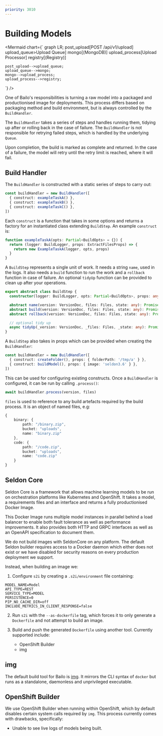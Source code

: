 ```yaml
---
priority: 3010
---
```



# Building Models

<Mermaid chart={`
graph LR;
    post_upload[POST /api/v1/upload]
    upload_queue>Upload Queue]
    mongo[(MongoDB)]
    upload_process[Upload Processor]
    registry[(Registry)]

    post_upload-->upload_queue;
    upload_queue-->mongo;
    mongo-->upload_process;
    upload_process-->registry;

`} />

One of Bailo's responsibilities is turning a raw model into a packaged and productionised image for deployments. This
process differs based on packaging method and build environment, but is always controlled by the `BuildHandler`.

The `BuildHandler` takes a series of steps and handles running them, tidying up after or rolling back in the case of
failure. The `BuildHandler` is not responsible for retrying failed steps, which is handled by the underlying `Queue`.

Upon completion, the build is marked as complete and returned. In the case of a failure, the model will retry until the
retry limit is reached, where it will fail.

## Build Handler

The `BuildHandler` is constructed with a static series of steps to carry out:

```typescript
const buildHandler = new BuildHandler([
  { construct: exampleTaskA() },
  { construct: exampleTaskB() },
  { construct: exampleTaskC() },
])
```

Each `construct` is a function that takes in some options and returns a factory for an instantiated class extending
`BuildStep`. An example `construct` is:

```typescript
function exampleTaskA(opts: Partial<BuildOpts> = {}) {
  return (logger: BuildLogger, props: ExtractFilesProps) => {
    return new ExampleTaskA(logger, opts, props)
  }
}
```

A `BuildStep` represents a single unit of work. It needs a string `name`, used in the logs. It also needs a `build`
function to run the work and a `rollback` function in case of failure. An optional `tidyUp` function can be provided to
clean up after your operations.

```typescript
export abstract class BuildStep {
  constructor(logger: BuildLogger, opts: Partial<BuildOpts>, props: any) => BuildStep

  abstract name(version: VersionDoc, files: Files, state: any): Promise<string>
  abstract build(version: VersionDoc, files: Files, state: any): Promise<void>
  abstract rollback(version: VersionDoc, files: Files, state: any): Promise<void>

  // optional tidy up
  async tidyUp(_version: VersionDoc, _files: Files, _state: any): Promise<void> {}
}
```

A `BuildStep` also takes in props which can be provided when creating the `BuildHandler`:

```typescript
const buildHandler = new BuildHandler([
  { construct: createFolder(), props: { folderPath: '/tmp/a' } },
  { construct: buildModel(), props: { image: 'seldon3.6' } },
])
```

This can be used for configuring existing constructs. Once a `BuildHandler` is configured, it can be run by calling
`.process()`:

```typescript
await buildHandler.process(version, files)
```

`files` is used to reference to any build artefacts required by the build process. It is an object of named files, e.g:

```typescript
{
    binary: {
        path: "/binary.zip",
        bucket: "uploads",
        name: "binary.zip"
    },
    code: {
        path: "/code.zip",
        bucket: "uploads",
        name: "code.zip"
    }
}
```

## Seldon Core

Seldon Core is a framework that allows machine learning models to be run on orchestration platforms like Kubernetes and
OpenShift. It takes a model, a requirements files and an interface and returns a fully productionised Docker Image.

This Docker Image runs multiple model instances in parallel behind a load balancer to enable both fault tolerance as
well as performance improvements. It also provides both HTTP and GRPC interfaces as well as an OpenAPI specification to
document them.

We do not build images with SeldonCore on any platform. The default Seldon builder requires access to a Docker daemon
which either does not exist or we have disabled for security reasons on every production deployment we support.

Instead, when building an image we:

1. Configure `s2i` by creating a `.s2i/environment` file containing:

```
MODEL_NAME=Model
API_TYPE=REST
SERVICE_TYPE=MODEL
PERSISTENCE=0
PIP_NO_CACHE_DIR=off
INCLUDE_METRICS_IN_CLIENT_RESPONSE=false
```

2. Run `s2i` with the `--as-dockerfile` tag, which forces it to only generate a `Dockerfile` and not attempt to build an
   image.

3. Build and push the generated `Dockerfile` using another tool. Currently supported include:
   - OpenShift Builder
   - img

## img

The default build tool for Bailo is [img](https://github.com/genuinetools/img). It mirrors the CLI syntax of `docker`
but runs as a standalone, daemonless and unprivileged executable.

## OpenShift Builder

We use OpenShift Builder when running within OpenShift, which by default disables certain system calls required by
`img`. This process currently comes with drawbacks, specifically:

- Unable to see live logs of models being built.

